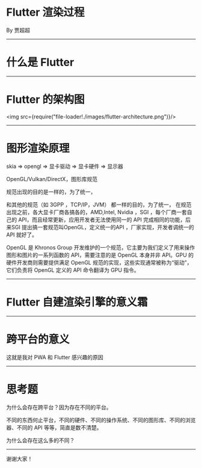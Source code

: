 
# Flutter 渲染过程

<div>By 贾超超</div>

---

# 什么是 Flutter

---

# Flutter 的架构图

<img src={require("file-loader!./images/flutter-architecture.png")}/>

---

# 图形渲染原理

skia => opengl => 显卡驱动 => 显卡硬件 => 显示器

OpenGL/Vulkan/DirectX，图形库规范

规范出现的目的是一样的，为了统一，

和其他的规范（如 3GPP ，TCP/IP，JVM） 都一样的目的，为了统一， 在规范出现之前，各大显卡厂商各搞各的，AMD,Intel, Nvidia ，SGI ，每个厂商一套自己的 API，而且经常更新，应用开发者无法使用同一的 API 完成相同的功能，后来SGI 提出搞一套规范叫OpenGL，定义统一的API ，厂家实现，开发者调统一的API 就好了。

OpenGL 是 Khronos Group 开发维护的一个规范，它主要为我们定义了用来操作图形和图片的一系列函数的 API，需要注意的是 OpenGL 本身并非 API。GPU 的硬件开发商则需要提供满足 OpenGL 规范的实现，这些实现通常被称为“驱动”，它们负责将 OpenGL 定义的 API 命令翻译为 GPU 指令。

---

# Flutter 自建渲染引擎的意义霜

---

# 跨平台的意义

这就是我对 PWA 和 Flutter 感兴趣的原因

---

# 思考题

为什么会存在跨平台？因为存在不同的平台。

不同的东西何止平台，不同的硬件、不同的操作系统、不同的图形库、不同的浏览器、不同的 API 等等，简直是数不清楚。

为什么会存在这么多的不同？

---

谢谢大家！
